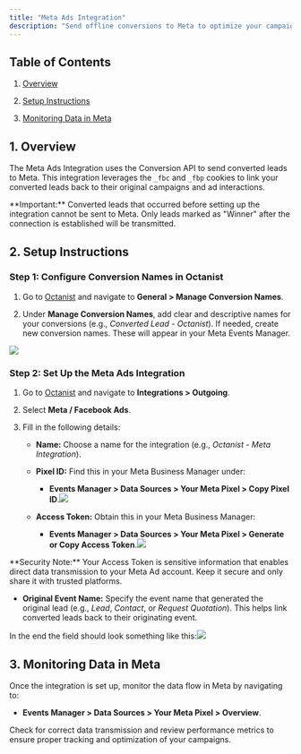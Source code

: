 ```yaml
---
title: "Meta Ads Integration"
description: "Send offline conversions to Meta to optimize your campaigns, reduce ad costs, and focus on profitability instead of revenue."
---
```


## Table of Contents

1. [Overview](#1-overview)

2. [Setup Instructions](#2-setup-instructions)

3. [Monitoring Data in Meta](#3-monitoring-data-in-meta)

## 1. Overview

The Meta Ads Integration uses the Conversion API to send converted leads to Meta. This integration leverages the `_fbc` and `_fbp` cookies to link your converted leads back to their original campaigns and ad interactions.

<Warning>
  **Important:** Converted leads that occurred before setting up the integration
  cannot be sent to Meta. Only leads marked as "Winner" after the connection is
  established will be transmitted.
</Warning>

## 2. Setup Instructions

### Step 1: Configure Conversion Names in Octanist

1. Go to [Octanist](https://octanist.com/) and navigate to **General > Manage Conversion Names**.

2. Under **Manage Conversion Names**, add clear and descriptive names for your conversions (e.g., _Converted Lead - Octanist_). If needed, create new conversion names. These will appear in your Meta Events Manager.

![](/images/google-ads/manange-conversion-names.png)

### Step 2: Set Up the Meta Ads Integration

1. Go to [Octanist](https://octanist.com/) and navigate to **Integrations > Outgoing**.

2. Select **Meta / Facebook Ads**.

3. Fill in the following details:

   - **Name:** Choose a name for the integration (e.g., _Octanist - Meta Integration_).

   - **Pixel ID:** Find this in your Meta Business Manager under:

     - **Events Manager > Data Sources > Your Meta Pixel > Copy Pixel ID**.![](/images/meta/meta-find-meta-pixel-id.jpg)

   - **Access Token:** Obtain this in your Meta Business Manager:

     - **Events Manager > Data Sources > Your Meta Pixel > Generate or Copy Access Token**.![](/images/meta/meta-find-and-generate-access-token.jpg)

<Warning>
  **Security Note:** Your Access Token is sensitive information that enables
  direct data transmission to your Meta Ad account. Keep it secure and only
  share it with trusted platforms.
</Warning>

- **Original Event Name:** Specify the event name that generated the original lead (e.g., _Lead_, _Contact_, or _Request Quotation_). This helps link converted leads back to their originating event.

In the end the field should look something like this:![](/images/meta/meta-outgoing-connection-setup.jpg)

## 3. Monitoring Data in Meta

Once the integration is set up, monitor the data flow in Meta by navigating to:

- **Events Manager > Data Sources > Your Meta Pixel > Overview**.

Check for correct data transmission and review performance metrics to ensure proper tracking and optimization of your campaigns.

